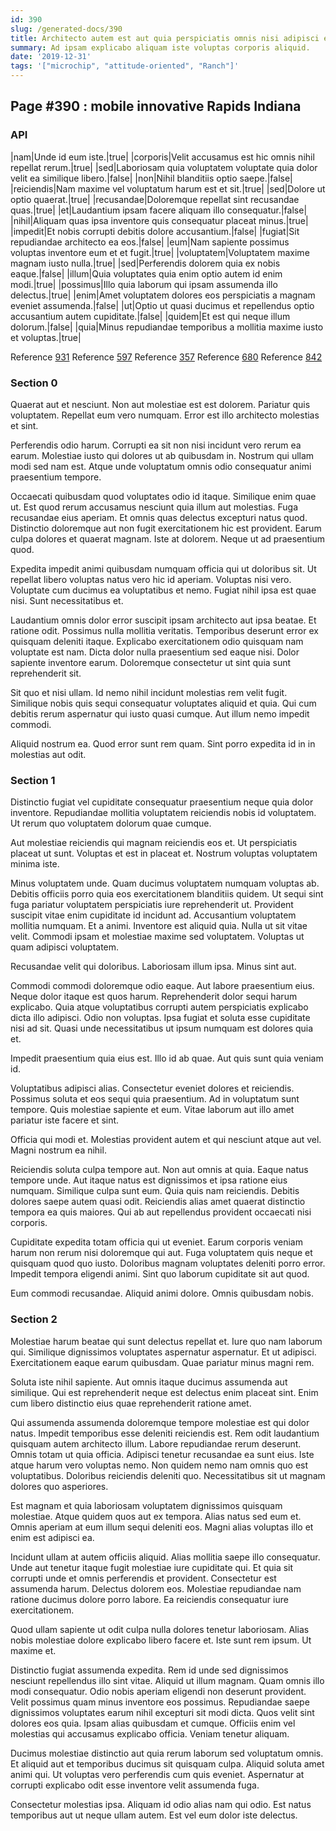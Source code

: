 ```yaml
---
id: 390
slug: /generated-docs/390
title: Architecto autem est aut quia perspiciatis omnis nisi adipisci et.
summary: Ad ipsam explicabo aliquam iste voluptas corporis aliquid.
date: '2019-12-31'
tags: '["microchip", "attitude-oriented", "Ranch"]'
---
```


## Page #390 : mobile innovative Rapids Indiana
### API

|nam|Unde id eum iste.|true|
|corporis|Velit accusamus est hic omnis nihil repellat rerum.|true|
|sed|Laboriosam quia voluptatem voluptate quia dolor velit ea similique libero.|false|
|non|Nihil blanditiis optio saepe.|false|
|reiciendis|Nam maxime vel voluptatum harum est et sit.|true|
|sed|Dolore ut optio quaerat.|true|
|recusandae|Doloremque repellat sint recusandae quas.|true|
|et|Laudantium ipsam facere aliquam illo consequatur.|false|
|nihil|Aliquam quas ipsa inventore quis consequatur placeat minus.|true|
|impedit|Et nobis corrupti debitis dolore accusantium.|false|
|fugiat|Sit repudiandae architecto ea eos.|false|
|eum|Nam sapiente possimus voluptas inventore eum et et fugit.|true|
|voluptatem|Voluptatem maxime magnam iusto nulla.|true|
|sed|Perferendis dolorem quia ex nobis eaque.|false|
|illum|Quia voluptates quia enim optio autem id enim modi.|true|
|possimus|Illo quia laborum qui ipsam assumenda illo delectus.|true|
|enim|Amet voluptatem dolores eos perspiciatis a magnam eveniet assumenda.|false|
|ut|Optio ut quasi ducimus et repellendus optio accusantium autem cupiditate.|false|
|quidem|Et est qui neque illum dolorum.|false|
|quia|Minus repudiandae temporibus a mollitia maxime iusto et voluptas.|true|

Reference [931](/generated-docs/931)
Reference [597](/generated-docs/597)
Reference [357](/generated-docs/357)
Reference [680](/generated-docs/680)
Reference [842](/generated-docs/842)


### Section 0
Quaerat aut et nesciunt. Non aut molestiae est est dolorem. Pariatur quis voluptatem. Repellat eum vero numquam. Error est illo architecto molestias et sint.
 Perferendis odio harum. Corrupti ea sit non nisi incidunt vero rerum ea earum. Molestiae iusto qui dolores ut ab quibusdam in. Nostrum qui ullam modi sed nam est. Atque unde voluptatum omnis odio consequatur animi praesentium tempore.
 Occaecati quibusdam quod voluptates odio id itaque. Similique enim quae ut. Est quod rerum accusamus nesciunt quia illum aut molestias. Fuga recusandae eius aperiam. Et omnis quas delectus excepturi natus quod. Distinctio doloremque aut non fugit exercitationem hic est provident.
Earum culpa dolores et quaerat magnam. Iste at dolorem. Neque ut ad praesentium quod.
 Expedita impedit animi quibusdam numquam officia qui ut doloribus sit. Ut repellat libero voluptas natus vero hic id aperiam. Voluptas nisi vero. Voluptate cum ducimus ea voluptatibus et nemo. Fugiat nihil ipsa est quae nisi. Sunt necessitatibus et.
 Laudantium omnis dolor error suscipit ipsam architecto aut ipsa beatae. Et ratione odit. Possimus nulla mollitia veritatis.
Temporibus deserunt error ex quisquam deleniti itaque. Explicabo exercitationem odio quisquam nam voluptate est nam. Dicta dolor nulla praesentium sed eaque nisi. Dolor sapiente inventore earum. Doloremque consectetur ut sint quia sunt reprehenderit sit.
 Sit quo et nisi ullam. Id nemo nihil incidunt molestias rem velit fugit. Similique nobis quis sequi consequatur voluptates aliquid et quia. Qui cum debitis rerum aspernatur qui iusto quasi cumque. Aut illum nemo impedit commodi.
 Aliquid nostrum ea. Quod error sunt rem quam. Sint porro expedita id in in molestias aut odit.
### Section 1
Distinctio fugiat vel cupiditate consequatur praesentium neque quia dolor inventore. Repudiandae mollitia voluptatem reiciendis nobis id voluptatem. Ut rerum quo voluptatem dolorum quae cumque.
 Aut molestiae reiciendis qui magnam reiciendis eos et. Ut perspiciatis placeat ut sunt. Voluptas et est in placeat et. Nostrum voluptas voluptatem minima iste.
 Minus voluptatem unde. Quam ducimus voluptatem numquam voluptas ab. Debitis officiis porro quia eos exercitationem blanditiis quidem. Ut sequi sint fuga pariatur voluptatem perspiciatis iure reprehenderit ut. Provident suscipit vitae enim cupiditate id incidunt ad.
Accusantium voluptatem mollitia numquam. Et a animi. Inventore est aliquid quia. Nulla ut sit vitae velit. Commodi ipsam et molestiae maxime sed voluptatem. Voluptas ut quam adipisci voluptatem.
 Recusandae velit qui doloribus. Laboriosam illum ipsa. Minus sint aut.
 Commodi commodi doloremque odio eaque. Aut labore praesentium eius. Neque dolor itaque est quos harum. Reprehenderit dolor sequi harum explicabo. Quia atque voluptatibus corrupti autem perspiciatis explicabo dicta illo adipisci.
Odio non voluptas. Ipsa fugiat et soluta esse cupiditate nisi ad sit. Quasi unde necessitatibus ut ipsum numquam est dolores quia et.
 Impedit praesentium quia eius est. Illo id ab quae. Aut quis sunt quia veniam id.
 Voluptatibus adipisci alias. Consectetur eveniet dolores et reiciendis. Possimus soluta et eos sequi quia praesentium.
Ad in voluptatum sunt tempore. Quis molestiae sapiente et eum. Vitae laborum aut illo amet pariatur iste facere et sint.
 Officia qui modi et. Molestias provident autem et qui nesciunt atque aut vel. Magni nostrum ea nihil.
 Reiciendis soluta culpa tempore aut. Non aut omnis at quia. Eaque natus tempore unde. Aut itaque natus est dignissimos et ipsa ratione eius numquam. Similique culpa sunt eum.
Quia quis nam reiciendis. Debitis dolores saepe autem quasi odit. Reiciendis alias amet quaerat distinctio tempora ea quis maiores. Qui ab aut repellendus provident occaecati nisi corporis.
 Cupiditate expedita totam officia qui ut eveniet. Earum corporis veniam harum non rerum nisi doloremque qui aut. Fuga voluptatem quis neque et quisquam quod quo iusto. Doloribus magnam voluptates deleniti porro error. Impedit tempora eligendi animi. Sint quo laborum cupiditate sit aut quod.
 Eum commodi recusandae. Aliquid animi dolore. Omnis quibusdam nobis.
### Section 2
Molestiae harum beatae qui sunt delectus repellat et. Iure quo nam laborum qui. Similique dignissimos voluptates aspernatur aspernatur. Et ut adipisci. Exercitationem eaque earum quibusdam. Quae pariatur minus magni rem.
 Soluta iste nihil sapiente. Aut omnis itaque ducimus assumenda aut similique. Qui est reprehenderit neque est delectus enim placeat sint. Enim cum libero distinctio eius quae reprehenderit ratione amet.
 Qui assumenda assumenda doloremque tempore molestiae est qui dolor natus. Impedit temporibus esse deleniti reiciendis est. Rem odit laudantium quisquam autem architecto illum. Labore repudiandae rerum deserunt. Omnis totam ut quia officia.
Adipisci tenetur recusandae ea sunt eius. Iste atque harum vero voluptas nemo. Non quidem nemo nam omnis quo est voluptatibus. Doloribus reiciendis deleniti quo. Necessitatibus sit ut magnam dolores quo asperiores.
 Est magnam et quia laboriosam voluptatem dignissimos quisquam molestiae. Atque quidem quos aut ex tempora. Alias natus sed eum et. Omnis aperiam at eum illum sequi deleniti eos. Magni alias voluptas illo et enim est adipisci ea.
 Incidunt ullam at autem officiis aliquid. Alias mollitia saepe illo consequatur. Unde aut tenetur itaque fugit molestiae iure cupiditate qui. Et quia sit corrupti unde et omnis perferendis et provident.
Consectetur est assumenda harum. Delectus dolorem eos. Molestiae repudiandae nam ratione ducimus dolore porro labore. Ea reiciendis consequatur iure exercitationem.
 Quod ullam sapiente ut odit culpa nulla dolores tenetur laboriosam. Alias nobis molestiae dolore explicabo libero facere et. Iste sunt rem ipsum. Ut maxime et.
 Distinctio fugiat assumenda expedita. Rem id unde sed dignissimos nesciunt repellendus illo sint vitae. Aliquid ut illum magnam. Quam omnis illo modi consequatur. Odio nobis aperiam eligendi non deserunt provident. Velit possimus quam minus inventore eos possimus.
Repudiandae saepe dignissimos voluptates earum nihil excepturi sit modi dicta. Quos velit sint dolores eos quia. Ipsam alias quibusdam et cumque. Officiis enim vel molestias qui accusamus explicabo officia. Veniam tenetur aliquam.
 Ducimus molestiae distinctio aut quia rerum laborum sed voluptatum omnis. Et aliquid aut et temporibus ducimus sit quisquam culpa. Aliquid soluta amet animi qui. Ut voluptas vero perferendis cum quis eveniet. Aspernatur at corrupti explicabo odit esse inventore velit assumenda fuga.
 Consectetur molestias ipsa. Aliquam id odio alias nam qui odio. Est natus temporibus aut ut neque ullam autem. Est vel eum dolor iste delectus.
